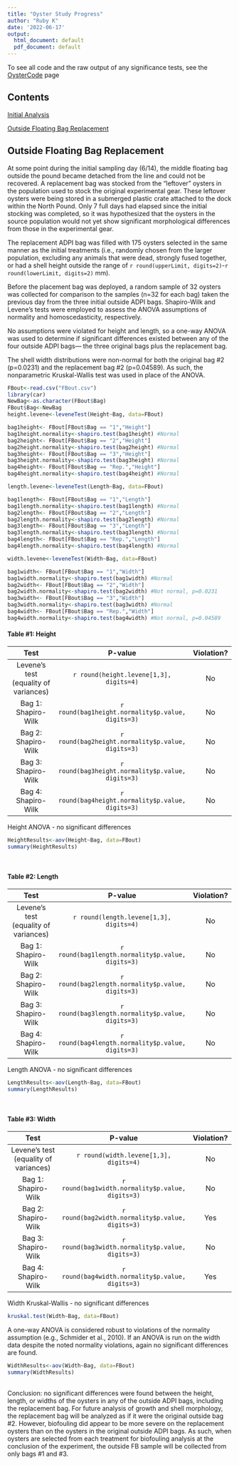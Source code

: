 ```yaml
---
title: "Oyster Study Progress"
author: "Ruby K"
date: '2022-06-17'
output:
  html_document: default
  pdf_document: default
---
```

To see all code and the raw output of any significance tests, see the <a href="https://rmk118.github.io/oyster-study/OysterCode.html" target="_blank">OysterCode</a> page

## Contents


[Initial Analysis](https://rmk118.github.io/oyster-study#Initial-Analysis)


[Outside Floating Bag Replacement](https://rmk118.github.io/oyster-study#Outside-Floating-Bag-Replacement)


<!---
## Initial Analysis

```r
initialHeights1<-c(63,32,48,61,71,41,58,69,33,34,70,61,61,51,39,45,61,60,61,67,60,55,40,69,55,29,60,46,46,53,75,42,21,35,72,61,48,46,47,73,55,31,43,37,52,56,52,40,63,48,50,19,59,59,47,63,41,41,26,35,48,64,44,60,40,49,47,35,55,45,60,42,42,46,49,56,48,45,40,37,60,59,37,28,51,61,45,35,26,54,41,44,58,39,41,47,34,47,50,52,55,43,44,45,41,26,50,38,41,58,42,37,36,48,28,24,32,29,45,70,64,67,24,35,63,56,41,37,47,55,38,75,47,43,40,39,65,50,42,42,40,60,28,36,60,64,48,48,50,49,33,34,40,43,59,46,30,38,58,43,45,35,34,37,48,58,58,42,46,57,44,24,40,40,41,37,59,57,68,40,45,49,50,35,35,30,36,30,32,70,34,41,54,29,43,52,32,37,38,70,42,32,56,37,35,58,50,38,42,43,55,60,43,68,46,60,53,55,59,55,32,50,41,64,37,59,57,52,55,50,38,60,61,37,60,62,55,45,63,47,35,62,61,65,36,62,59,42,39,49,35,50,49,46,43,45,34,44,44,30,41,49,45,41,42,48,32,80,69,69,50,46,57,45,59,63,56,51,45,51)
```

```r
oysterAvgInitial<-mean(initialHeights1)
oysterAvgInitial
initialHeightSD<-sd(initialHeights1)
initialHeightSD
shapiro.test(initialHeights1)
```


```r
upperLimit<-oysterAvgInitial+2*initialHeightSD
upperLimit
lowerLimit<-oysterAvgInitial-2*initialHeightSD
lowerLimit
```

```r
initialHeights<-data.frame(initialHeights1)
```

The initial shell heights were normally distributed (Shapiro-Wilk test, W=0.988, P=0.024). The mean was `r round(oysterAvgInitial, digits=2)` mm and the standard deviation was `r round(initialHeightSD, digits=2)` mm. The acceptable range of oyster shell heights for the experimental gear was set at two standard deviations above and below the mean: `r round(upperLimit, digits=2)` mm to `r round(lowerLimit, digits=2)` mm.

```r
library(ggplot2)
ggplot(initialHeights,aes(x=initialHeights1))+geom_histogram(binwidth = 5, fill="#69b3a2", color="#e9ecef")+theme_classic()+xlab("Shell height")+ylab("Frequency")
```
Figure #1: Initial distribution of shell heights in population used to stock experimental gear (n=280)
-->

## Outside Floating Bag Replacement

At some point during the initial sampling day (6/14), the middle floating bag outside the pound became detached from the line and could not be recovered. A replacement bag was stocked from the "leftover" oysters in the population used to stock the original experimental gear. These leftover oysters were being stored in a submerged plastic crate attached to the dock within the North Pound. Only 7 full days had elapsed since the initial stocking was completed, so it was hypothesized that the oysters in the source population would not yet show significant morphological differences from those in the experimental gear.

The replacement ADPI bag was filled with 175 oysters selected in the same manner as the initial treatments (i.e., randomly chosen from the larger population, excluding any animals that were dead, strongly fused together, or had a shell height outside the range of `r round(upperLimit, digits=2)`-`r round(lowerLimit, digits=2)` mm).

Before the placement bag was deployed, a random sample of 32 oysters was collected for comparison to the samples (n=32 for each bag) taken the previous day from the three initial outside ADPI bags. Shapiro-Wilk and Levene's tests were employed to assess the ANOVA assumptions of normality and homoscedasticity, respectively. 

No assumptions were violated for height and length, so a one-way ANOVA was used to determine if significant differences existed between any of the four outside ADPI bags— the three original bags plus the replacement bag.

The shell width distributions were non-normal for both the original bag #2 (p=0.0231) and the replacement bag #2 (p=0.04589). As such, the nonparametric Kruskal-Wallis test was used in place of the ANOVA.
<br>

<!--Testing height for homoscedasticity (no violation)-->
```r
FBout<-read.csv("FBout.csv")
library(car)
NewBag<-as.character(FBout$Bag)
FBout$Bag<-NewBag
height.levene<-leveneTest(Height~Bag, data=FBout)
```

<!--Testing height for normality (no violations)-->
```r
 
bag1height<- FBout[FBout$Bag == "1","Height"]
bag1height.normality<-shapiro.test(bag1height) #Normal
bag2height<- FBout[FBout$Bag == "2","Height"]
bag2height.normality<-shapiro.test(bag2height) #Normal
bag3height<- FBout[FBout$Bag == "3","Height"]
bag3height.normality<-shapiro.test(bag3height) #Normal
bag4height<- FBout[FBout$Bag == "Rep.","Height"]
bag4height.normality<-shapiro.test(bag4height) #Normal
```

<!--Testing length for homoscedasticity (no violation)-->
```r
length.levene<-leveneTest(Length~Bag, data=FBout)
```

<!--Testing length for normality (no violations)-->
```r
 
bag1length<- FBout[FBout$Bag == "1","Length"]
bag1length.normality<-shapiro.test(bag1length) #Normal
bag2length<- FBout[FBout$Bag == "2","Length"]
bag2length.normality<-shapiro.test(bag2length) #Normal
bag3length<- FBout[FBout$Bag == "3","Length"]
bag3length.normality<-shapiro.test(bag3length) #Normal
bag4length<- FBout[FBout$Bag == "Rep.","Length"]
bag4length.normality<-shapiro.test(bag4length) #Normal
```

<!--Testing width for homoscedasticity (no violation)-->
```r
width.levene<-leveneTest(Width~Bag, data=FBout)
```

<!--Testing width for normality (assumption violated)-->
```r
bag1width<- FBout[FBout$Bag == "1","Width"]
bag1width.normality<-shapiro.test(bag1width) #Normal
bag2width<- FBout[FBout$Bag == "2","Width"]
bag2width.normality<-shapiro.test(bag2width) #Not normal, p=0.0231
bag3width<- FBout[FBout$Bag == "3","Width"]
bag3width.normality<-shapiro.test(bag3width) #Normal
bag4width<- FBout[FBout$Bag == "Rep.","Width"]
bag4width.normality<-shapiro.test(bag4width) #Not normal, p=0.04589
```

#### Table #1: Height 

|                  Test                 | P-value | Violation? |
|:-------------------------------------:|:-------:|:----------:|
| Levene's test (equality of variances) |    `r round(height.levene[1,3], digits=4)`     |     No     |
|          Bag 1: Shapiro-Wilk          |   `r round(bag1height.normality$p.value, digits=3)`     |     No     |
|          Bag 2: Shapiro-Wilk          |   `r round(bag2height.normality$p.value, digits=3)`      |     No     |
|          Bag 3: Shapiro-Wilk          |    `r round(bag3height.normality$p.value, digits=3)`     |     No     |
|          Bag 4: Shapiro-Wilk          |     `r round(bag4height.normality$p.value, digits=3)`    |     No     |

Height ANOVA - no significant differences
```r
HeightResults<-aov(Height~Bag, data=FBout)
summary(HeightResults)
```

<br>

#### Table #2: Length 

|                  Test                 | P-value | Violation? |
|:-------------------------------------:|:-------:|:----------:|
| Levene's test (equality of variances) |    `r round(length.levene[1,3], digits=4)`     |     No     |
|          Bag 1: Shapiro-Wilk          |   `r round(bag1length.normality$p.value, digits=3)`     |     No     |
|          Bag 2: Shapiro-Wilk          |   `r round(bag2length.normality$p.value, digits=3)`      |     No     |
|          Bag 3: Shapiro-Wilk          |    `r round(bag3length.normality$p.value, digits=3)`     |     No     |
|          Bag 4: Shapiro-Wilk          |     `r round(bag4length.normality$p.value, digits=3)`    |     No     |

Length ANOVA - no significant differences
```r
LengthResults<-aov(Length~Bag, data=FBout)
summary(LengthResults)
```
<br>

#### Table #3: Width 

|                  Test                 | P-value | Violation? |
|:-------------------------------------:|:-------:|:----------:|
| Levene's test (equality of variances) |    `r round(width.levene[1,3], digits=4)`     |     No     |
|          Bag 1: Shapiro-Wilk          |   `r round(bag1width.normality$p.value, digits=3)`     |     No     |
|          Bag 2: Shapiro-Wilk          |   `r round(bag2width.normality$p.value, digits=3)`      |     Yes     |
|          Bag 3: Shapiro-Wilk          |    `r round(bag3width.normality$p.value, digits=3)`     |     No     |
|          Bag 4: Shapiro-Wilk          |     `r round(bag4width.normality$p.value, digits=3)`    |     Yes     |

Width Kruskal-Wallis - no significant differences
```r
kruskal.test(Width~Bag, data=FBout)
```

A one-way ANOVA is considered robust to violations of the normality assumption (e.g., Schmider et al., 2010). If an ANOVA is run on the width data despite the noted normality violations, again no significant differences are found.

```r
WidthResults<-aov(Width~Bag, data=FBout)
summary(WidthResults)
```
<br>
Conclusion: no significant differences were found between the height, length, or widths of the oysters in any of the outside ADPI bags, including the replacement bag. For future analysis of growth and shell morphology, the replacement bag will be analyzed as if it were the original outside bag #2. However, biofouling did appear to be more severe on the replacement oysters than on the oysters in the original outside ADPI bags. As such, when oysters are selected from each treatment for biofouling analysis at the conclusion of the experiment, the outside FB sample will be collected from only bags #1 and #3.